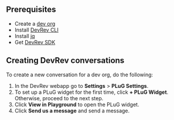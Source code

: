 ## Prerequisites

- Create a [dev org](https://app.devrev.ai/)
- Install [DevRev CLI](https://github.com/devrev/cli)
- Install [jq](https://stedolan.github.io/jq)
- Get [DevRev SDK](https://www.npmjs.com/package/@devrev/typescript-sdk)

## Creating DevRev conversations

To create a new conversation for a dev org, do the following:

1. In the DevRev webapp go to **Settings** > **PLuG Settings**.
2. To set up a PLuG widget for the first time, click **+ PLuG Widget**. Otherwise, proceed to the next step.
3. Click **View in Playground** to open the PLuG widget.
4. Click **Send us a message** and send a message.
